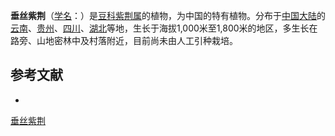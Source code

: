 {{Speciesbox
| name = 垂丝紫荆
| status = 
| status_system = 
| image = 
| genus = Cercis
| species = racemosa
| authority = Oliv.
}}

'''垂丝紫荆'''（[[学名|学名]]：{{lang|la|''Cercis racemosa''}}）是[[豆科|豆科]][[紫荆属|紫荆属]]的植物，为中国的特有植物。分布于[[中国大陆|中国大陆]]的[[云南|云南]]、[[贵州|贵州]]、[[四川|四川]]、[[湖北|湖北]]等地，生长于海拔1,000米至1,800米的地区，多生长在路旁、山地密林中及村落附近，目前尚未由人工引种栽培。

== 参考文献 ==
<div class="references-small">
* {{cite web| url =http://www.bioinfo.cn/db05/KmzwSpecies.php?action=view&id=3120| title =垂丝紫荆| work =《中国高等植物数据库全库》| publisher =中国科学院微生物研究所| author =昆明植物研究所| accessdate =2009-02-23| deadurl =yes| archiveurl =https://web.archive.org/web/20160305005224/http://www.bioinfo.cn/db05/KmzwSpecies.php?action=view&id=3120| archivedate =2016-03-05}}
</div>
{{Taxonbar|from=Q10928938}}

[[Category:紫荆属|垂丝紫荆]]


{{植物小作品}}